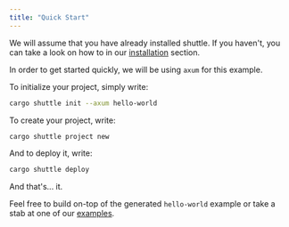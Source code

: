 ```yaml
---
title: "Quick Start"
---
```


We will assume that you have already installed shuttle. If you haven't, you can
take a look on how to in our [installation](installation) section.

In order to get started quickly, we will be using `axum` for this example.

To initialize your project, simply write:

```sh
cargo shuttle init --axum hello-world
```

To create your project, write:
```sh
cargo shuttle project new
```

And to deploy it, write:

```sh
cargo shuttle deploy 
```

And that's... it.

Feel free to build on-top of the generated `hello-world` example or take a stab
at one of our [examples](../examples/axum).
